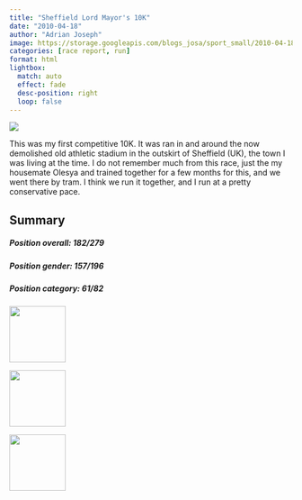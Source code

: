 ```yaml
---
title: "Sheffield Lord Mayor's 10K"
date: "2010-04-18"
author: "Adrian Joseph"
image: https://storage.googleapis.com/blogs_josa/sport_small/2010-04-18_SHEFFIELD_LORD_MAYOR_S_10K/img/01.png
categories: [race report, run]
format: html
lightbox:
  match: auto
  effect: fade
  desc-position: right
  loop: false
---
```


![](https://storage.googleapis.com/blogs_josa/sport_small/2010-04-18_SHEFFIELD_LORD_MAYOR_S_10K/img/01.png)

This was my first competitive 10K. It was ran in and around the now demolished old athletic stadium in the outskirt of Sheffield (UK), the town I was living at the time. I do not remember much from this race, just the my housemate Olesya and trained together for a few months for this, and we went there by tram. I think we run it together, and I run at a pretty conservative pace.


## Summary

```{=html}
<div class="row g-4">

  <div class="col-md-4">
    <div class="card h-100 bg-info text-white">
      <div class="card-body">
        <h5 class="card-title"><b>Position overall: 182/279</b></h5>
        <p class="card-text"></p>
      </div>
    </div>
  </div>

  <div class="col-md-4">
    <div class="card h-100 bg-primary text-white">
      <div class="card-body">
        <h5 class="card-title"><b>Position gender: 157/196</b></h5>
        <p class="card-text"></p>
      </div>
    </div>
  </div>

  <div class="col-md-4">
    <div class="card h-100 bg-success text-white">
      <div class="card-body">
        <h5 class="card-title"><b>Position category: 61/82</b></h5>
        <p class="card-text"></p>
      </div>
    </div>
  </div>

</div>

```

::: {layout-ncol=4}
![](https://storage.googleapis.com/blogs_josa/sport_small/2010-04-18_SHEFFIELD_LORD_MAYOR_S_10K/img/01.png){ width="100" group="hi" }

![](https://storage.googleapis.com/blogs_josa/sport_small/2010-04-18_SHEFFIELD_LORD_MAYOR_S_10K/img/02.jpg){ width="100" group="hi" }

![](https://storage.googleapis.com/blogs_josa/sport_small/2010-04-18_SHEFFIELD_LORD_MAYOR_S_10K/img/03.jpg){ width="100" group="hi" }


:::
